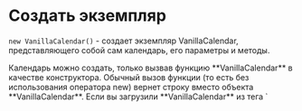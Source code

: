 

# Создать экземпляр

`new VanillaCalendar()` - создает экземпляр VanillaCalendar, представляющего собой сам календарь, его параметры и методы.

<Info>
  Календарь можно создать, только вызвав функцию **VanillaCalendar** в качестве конструктора. Обычный вызов функции (то есть без использования оператора new) вернет строку вместо объекта **VanillaCalendar**.
</Info>

<Info>
  Если вы загрузили **VanillaCalendar** из тега `<script>`, объект доступен в глобальной переменной **window.VanillaCalendar**.
</Info>

Экземпляр `VanillaCalendar`, принимает в себя два параметра. Первым **обязательным** параметром может быть **CSS-селектор** или **HTML-элемент**.

```js
new VanillaCalendar('#calendar');
// or
const calendarEl = document.querySelector('#calendar');
new VanillaCalendar(calendarEl);
```

Второй **необязательный** параметр — это объект, определяющий настройки и методы календаря.

```js
new VanillaCalendar('#calendar', {
  // Settings
});
```

